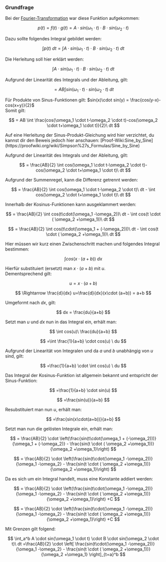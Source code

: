 ### Grundfrage


Bei der [Fourier-Transformation](../../fourier-analysis/3-fourier-transform) war diese Funktion aufgekommen:

$$
p(t) = f(t) \cdot g(t) = A \cdot sin(\omega_1 \cdot t) \cdot B \cdot sin(\omega_2 \cdot t)
$$

Dazu sollte folgendes Integral gebildet werden:

$$
\int p(t)\ dt = \int A \cdot sin(\omega_1 \cdot t) \cdot B \cdot sin(\omega_2 \cdot t)\ dt
$$

Die Herleitung soll hier erklärt werden:

$$
\int A \cdot sin(\omega_1 \cdot t) \cdot B \cdot sin(\omega_2 \cdot t)\ dt
$$

Aufgrund der Linearität des Integrals und der Ableitung, gilt:

$$
= AB \int sin(\omega_1 \cdot t)  \cdot sin(\omega_2 \cdot t)\ dt
$$

Für Produkte von Sinus-Funktionen gilt: $sin(x)\cdot sin(y) = \frac{cos(y-x)-cos(x+y)}{2}$\
Somit gilt:

$$
= AB \int \frac{cos(\omega_1 \cdot t-\omega_2 \cdot t)-cos(\omega_2 \cdot t+\omega_1 \cdot t)}{2}\ dt
$$

<Callout type="info" emoji="📚">
  Auf eine Herleitung der Sinus-Produkt-Gleichung wird hier verzichtet, du
  kannst dir den Beweis jedoch hier anschauen:
  [Proof-Wiki:Sine_by_Sine](https://proofwiki.org/wiki/Simpson%27s_Formulas/Sine_by_Sine)
</Callout>

Aufgrund der Linearität des Integrals und der Ableitung, gilt:

$$
= \frac{AB}{2} \int cos(\omega_1 \cdot t-\omega_2 \cdot t)-cos(\omega_2 \cdot t+\omega_1 \cdot t)\ dt
$$

Aufgrund der Summenregel, kann die Differenz getrennt werden:

$$
= \frac{AB}{2} \int cos(\omega_1 \cdot t-\omega_2 \cdot t)\ dt - \int cos(\omega_2 \cdot t+\omega_1 \cdot t)\ dt
$$

Innerhalb der Kosinus-Funktionen kann ausgeklammert werden:

$$
= \frac{AB}{2} \int cos(t\cdot(\omega_1 -\omega_2))\ dt - \int cos(t \cdot ( \omega_2 +\omega_1))\ dt
$$

$$
= \frac{AB}{2} \int cos(t\cdot(\omega_1 + (-\omega_2)))\ dt - \int cos(t \cdot ( \omega_2 +\omega_1))\ dt
$$

<Callout>
  Hier müssen wir kurz einen Zwischenschritt machen und folgendes Integral
  bestimmen:

$$
\int cos(x \cdot (a+b))\ dx
$$

Hierfür substituiert (ersetzt) man $x \cdot (a+b)$ mit $u$.\
Dementsprechend gilt:

$$
u=x\cdot (a+b)
$$

$$
\Rightarrow \frac{d}{dx} u=\frac{d}{dx}(x\cdot (a+b)) = a+b
$$

Umgeformt nach $dx$, gilt:

$$
dx = \frac{du}{a+b}
$$

Setzt man $u$ und $dx$ nun in das Integral ein, erhält man:

$$
\int cos(u)\ \frac{du}{a+b}
$$

$$
=\int \frac{1}{a+b} \cdot cos(u) \ du
$$

Aufgrund der Linearität von Integralen und da $a$ und $b$ unabhängig von $u$ sind, gilt:

$$
=\frac{1}{a+b} \cdot \int  cos(u) \ du
$$

Das Integral der Kosinus-Funktion ist allgemein bekannt und entspricht der Sinus-Funktion:

$$
=\frac{1}{a+b} \cdot sin(u)
$$

$$
=\frac{sin(u)}{a+b}
$$

Resubstituiert man nun $u$, erhält man:

$$
=\frac{sin(x\cdot(a+b))}{a+b}
$$

</Callout>

Setzt man nun die gelösten Integrale ein, erhält man:

$$
= \frac{AB}{2} \cdot \left(\frac{sin(t\cdot(\omega_1 + (-\omega_2)))}{\omega_1 + (-\omega_2)} - \frac{sin(t \cdot ( \omega_2 +\omega_1))}{\omega_2 +\omega_1}\right)
$$

$$
= \frac{AB}{2} \cdot \left(\frac{sin(t\cdot(\omega_1 -\omega_2))}{\omega_1 -\omega_2} - \frac{sin(t \cdot ( \omega_2 +\omega_1))}{\omega_2 +\omega_1}\right)
$$

Da es sich um ein Integral handelt, muss eine Konstante addiert werden:

$$
= \frac{AB}{2} \cdot \left(\frac{sin(t\cdot(\omega_1 -\omega_2))}{\omega_1 -\omega_2} - \frac{sin(t \cdot ( \omega_2 +\omega_1))}{\omega_2 +\omega_1}\right) +C
$$

$$
= \frac{AB}{2} \cdot \left(\frac{sin(t\cdot(\omega_1 -\omega_2))}{\omega_1 -\omega_2} - \frac{sin(t \cdot ( \omega_2 +\omega_1))}{\omega_2 +\omega_1}\right) +C
$$

Mit Grenzen gilt folgend:

$$
\int_a^b A \cdot sin(\omega_1 \cdot t) \cdot B \cdot sin(\omega_2 \cdot t)\ dt =\frac{AB}{2} \cdot  \left[ \frac{sin(t\cdot(\omega_1 -\omega_2))}{\omega_1 -\omega_2} - \frac{sin(t \cdot ( \omega_2 +\omega_1))}{\omega_2 +\omega_1} \right]_{t=a}^b
$$
